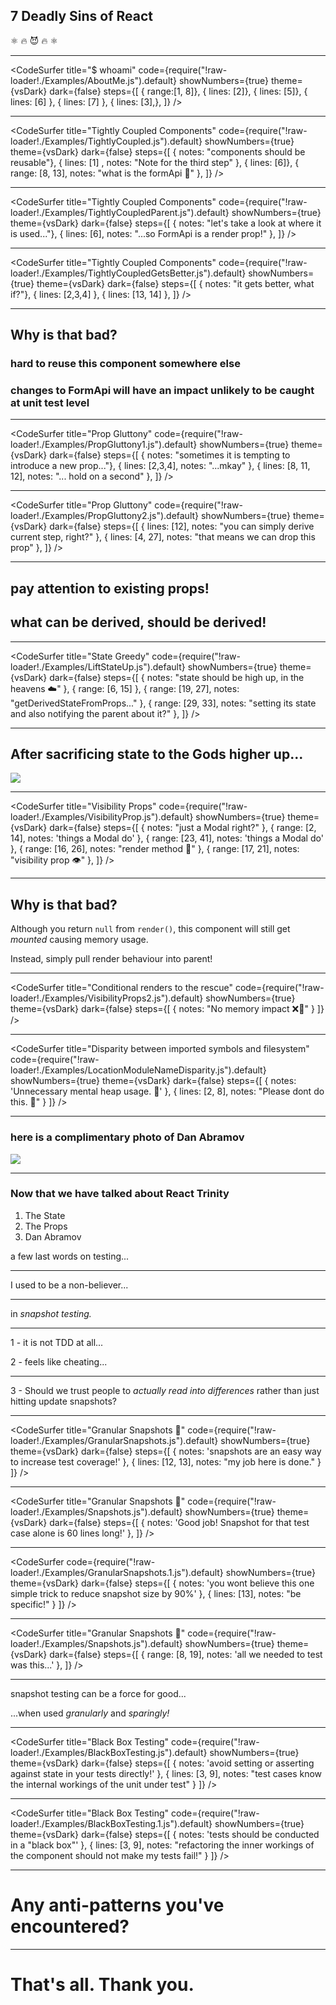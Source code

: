 
## 7 Deadly Sins of React 
⚛ 🔥 😈 🔥 ⚛

---

<CodeSurfer
  title="$ whoami"
  code={require("!raw-loader!./Examples/AboutMe.js").default}
  showNumbers={true}
  theme={vsDark}
  dark={false}
  steps={[
    { range:[1, 8]},
    { lines: [2]},
    { lines: [5]},
    { lines: [6] },
    { lines: [7] },
    { lines: [3],},
  ]}
/>

---

<CodeSurfer
  title="Tightly Coupled Components"
  code={require("!raw-loader!./Examples/TightlyCoupled.js").default}
  showNumbers={true}
  theme={vsDark}
  dark={false}
  steps={[
    { notes: "components should be reusable"},
    { lines: [1] , notes: "Note for the third step" },
    { lines: [6]},
    { range: [8, 13], notes: "what is the formApi 🤔" },
  ]}
/>

---

<CodeSurfer
  title="Tightly Coupled Components"
  code={require("!raw-loader!./Examples/TightlyCoupledParent.js").default}
  showNumbers={true}
  theme={vsDark}
  dark={false}
  steps={[
    { notes: "let's take a look at where it is used..."},
    { lines: [6], notes: "...so FormApi is a render prop!" },
  ]}
/>

---

<CodeSurfer
  title="Tightly Coupled Components"
  code={require("!raw-loader!./Examples/TightlyCoupledGetsBetter.js").default}
  showNumbers={true}
  theme={vsDark}
  dark={false}
  steps={[
    { notes: "it gets better, what if?"},
    { lines: [2,3,4] },
    { lines: [13, 14] },
  ]}
/>

---

## Why is that bad?

### hard to reuse this component somewhere else
### changes to FormApi will have an impact unlikely to be caught at unit test level

---

<CodeSurfer
  title="Prop Gluttony"
  code={require("!raw-loader!./Examples/PropGluttony1.js").default}
  showNumbers={true}
  theme={vsDark}
  dark={false}
  steps={[
    { notes: "sometimes it is tempting to introduce a new prop..."},
    { lines: [2,3,4], notes: "...mkay" },
    { lines: [8, 11, 12], notes: "... hold on a second" },
  ]}
/>

---

<CodeSurfer
  title="Prop Gluttony"
  code={require("!raw-loader!./Examples/PropGluttony2.js").default}
  showNumbers={true}
  theme={vsDark}
  dark={false}
  steps={[
    { lines: [12], notes: "you can simply derive current step, right?" },
    { lines: [4, 27], notes: "that means we can drop this prop" },
  ]}
/>

---

## pay attention to existing props!
## what can be derived, should be derived!

---

<CodeSurfer
  title="State Greedy"
  code={require("!raw-loader!./Examples/LiftStateUp.js").default}
  showNumbers={true}
  theme={vsDark}
  dark={false}
  steps={[
    { notes: "state should be high up, in the heavens ☁️" },
    { range: [6, 15] },
    { range: [19, 27], notes: "getDerivedStateFromProps..." },
    { range: [29, 33], notes: "setting its state and also notifying the parent about it?" },
  ]}
/>

---

<div style={{height: 'auto'}}>
  <h2>After sacrificing state to the Gods higher up...</h2>
  <img style={ {objectFit: "cover", height: "70vh"}} src={'./images/refactor.png'}></img>
</div>

---

<CodeSurfer
  title="Visibility Props"
  code={require("!raw-loader!./Examples/VisibilityProp.js").default}
  showNumbers={true}
  theme={vsDark}
  dark={false}
  steps={[
    { notes: "just a Modal right?" },
    { range: [2, 14], notes: 'things a Modal do' },
    { range: [23, 41], notes: 'things a Modal do' },
    { range: [16, 26], notes: "render method 🔎" },
    { range: [17, 21], notes: "visibility prop 👁️" },
  ]}
/>

---

## Why is that bad?

Although you return `null` from `render()`, this component will still get *mounted* causing memory usage.

Instead, simply pull render behaviour into parent!

---

<CodeSurfer
  title="Conditional renders to the rescue"
  code={require("!raw-loader!./Examples/VisibilityProps2.js").default}
  showNumbers={true}
  theme={vsDark}
  dark={false}
  steps={[
    { notes: "No memory impact ❌🤖" }
  ]}
/>

---

<CodeSurfer
  title="Disparity between imported symbols and filesystem"
  code={require("!raw-loader!./Examples/LocationModuleNameDisparity.js").default}
  showNumbers={true}
  theme={vsDark}
  dark={false}
  steps={[
    { notes: 'Unnecessary mental heap usage. 🧠' },
    { lines: [2, 8], notes: "Please dont do this. 🙏" }
  ]}
/>

---

<div style={{height: 'auto'}}>
  <h3>here is a complimentary photo of Dan Abramov</h3>
  <img style={ {objectFit: "cover", height: "70vh"}} src={'./images/dan.jpg'}></img>
</div>

---

### Now that we have talked about React Trinity

1. The State
2. The Props
3. Dan Abramov

a few last words on testing...

---

I used to be a non-believer...

---

in *snapshot testing.*

---

1 - it is not TDD at all...

2 - feels like cheating...

---

3 - Should we trust people to *actually read into differences* rather than just hitting update snapshots?

---

<CodeSurfer
  title="Granular Snapshots 🔬"
  code={require("!raw-loader!./Examples/GranularSnapshots.js").default}
  showNumbers={true}
  theme={vsDark}
  dark={false}
  steps={[
    { notes: 'snapshots are an easy way to increase test coverage!' },
    { lines: [12, 13], notes: "my job here is done." }
  ]}
/>

---

<CodeSurfer
  title="Granular Snapshots 🔬"
  code={require("!raw-loader!./Examples/Snapshots.js").default}
  showNumbers={true}
  theme={vsDark}
  dark={false}
  steps={[
    { notes: 'Good job! Snapshot for that test case alone is 60 lines long!' },
  ]}
/>

---

<CodeSurfer
  code={require("!raw-loader!./Examples/GranularSnapshots.1.js").default}
  showNumbers={true}
  theme={vsDark}
  dark={false}
  steps={[
    { notes: 'you wont believe this one simple trick to reduce snapshot size by 90%' },
    { lines: [13], notes: "be specific!" }
  ]}
/>

---

<CodeSurfer
  title="Granular Snapshots 🔬"
  code={require("!raw-loader!./Examples/Snapshots.js").default}
  showNumbers={true}
  theme={vsDark}
  dark={false}
  steps={[
    { range: [8, 19], notes: 'all we needed to test was this...' },
  ]}
/>

---

snapshot testing can be a force for good...

...when used *granularly* and *sparingly!*

---

<CodeSurfer
  title="Black Box Testing"
  code={require("!raw-loader!./Examples/BlackBoxTesting.js").default}
  showNumbers={true}
  theme={vsDark}
  dark={false}
  steps={[
    { notes: 'avoid setting or asserting against state in your tests directly!' },
    { lines: [3, 9], notes: "test cases know the internal workings of the unit under test" }
  ]}
/>

---

<CodeSurfer
  title="Black Box Testing"
  code={require("!raw-loader!./Examples/BlackBoxTesting.1.js").default}
  showNumbers={true}
  theme={vsDark}
  dark={false}
  steps={[
    { notes: 'tests should be conducted in a "black box"' },
    { lines: [3, 9], notes: "refactoring the inner workings of the component should not make my tests fail!" }
  ]}
/>

---

# Any anti-patterns you've encountered?

---

# That's all. Thank you.
